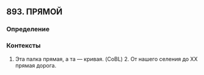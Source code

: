 ## 893. ПРЯМОЙ
### Определение


### Контексты
1. Эта палка прямая, а та — кривая. (CoBL) 2. От нашего селения до ХХ прямая дорога.

